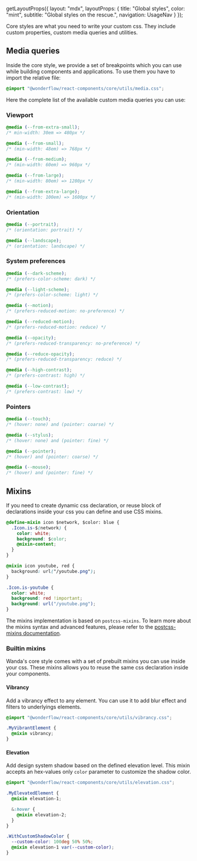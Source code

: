 
  getLayoutProps({
    layout: "mdx",
    layoutProps: {
      title: "Global styles",
      color: "mint",
      subtitle: "Global styles on the rescue.",
      navigation: UsageNav
    }
  });

Core styles are what you need to write your custom css. They include custom properties, custom media queries and utilities.

## Media queries

Inside the core style, we provide a set of breakpoints which you can use while building components and applications. To use them you have to import the relative file:

```css
@import "@wonderflow/react-components/core/utils/media.css";
```

Here the complete list of the available custom media queries you can use:

### Viewport

```css
@media (--from-extra-small);
/* min-width: 30em => 480px */

@media (--from-small);
/* (min-width: 48em) => 768px */

@media (--from-medium);
/* (min-width: 60em) => 960px */

@media (--from-large);
/* (min-width: 80em) => 1280px */

@media (--from-extra-large);
/* (min-width: 100em) => 1600px */
```

### Orientation

```css
@media (--portrait);
/* (orientation: portrait) */

@media (--landscape);
/* (orientation: landscape) */
```

### System preferences

```css
@media (--dark-scheme);
/* (prefers-color-scheme: dark) */

@media (--light-scheme);
/* (prefers-color-scheme: light) */

@media (--motion);
/* (prefers-reduced-motion: no-preference) */

@media (--reduced-motion);
/* (prefers-reduced-motion: reduce) */

@media (--opacity);
/* (prefers-reduced-transparency: no-preference) */

@media (--reduce-opacity);
/* (prefers-reduced-transparency: reduce) */

@media (--high-contrast);
/* (prefers-contrast: high) */

@media (--low-contrast);
/* (prefers-contrast: low) */
```

### Pointers

```css
@media (--touch);
/* (hover: none) and (pointer: coarse) */

@media (--stylus);
/* (hover: none) and (pointer: fine) */

@media (--pointer);
/* (hover) and (pointer: coarse) */

@media (--mouse);
/* (hover) and (pointer: fine) */
```

## Mixins

If you need to create dynamic css declaration, or reuse block of declarations inside your css you can define and use CSS mixins.

<Tab defaultValue="source" dimension="big">
  <TabPanel icon="layer-group" label="Source" value="source">

```css hideCopy
@define-mixin icon $network, $color: blue {
  .Icon.is-$(network) {
    color: white;
    background: $color;
    @mixin-content;
  }
}

@mixin icon youtube, red {
  background: url("/youtube.png");
}
```

  </TabPanel>
  <TabPanel icon="arrow-right" label="Output" value="output">

```css hideCopy
.Icon.is-youtube {
  color: white;
  background: red !important;
  background: url("/youtube.png");
}
```

  </TabPanel>
</Tab>

The mixins implementation is based on `postcss-mixins`. To learn more about the mixins syntax and advanced features, please refer to the [postcss-mixins documentation](https://github.com/postcss/postcss-mixins).

### Builtin mixins

Wanda's core style comes with a set of prebuilt mixins you can use inside your css. These mixins allows you to reuse the same css declaration inside your components.

#### Vibrancy

Add a vibrancy effect to any element. You can use it to add blur effect and filters to underlyings elements.

```css
@import "@wonderflow/react-components/core/utils/vibrancy.css";

.MyVibrantElement {
  @mixin vibrancy;
}
```


#### Elevation

Add design system shadow based on the defined elevation level. This mixin accepts an hex-values only `color` parameter to customize the shadow color.

```css
@import "@wonderflow/react-components/core/utils/elevation.css";

.MyElevatedElement {
  @mixin elevation-1;

  &:hover {
    @mixin elevation-2;
  }
}

.WithCustomShadowColor {
  --custom-color: 100deg 50% 50%;
  @mixin elevation-1 var(--custom-color);
}
```
